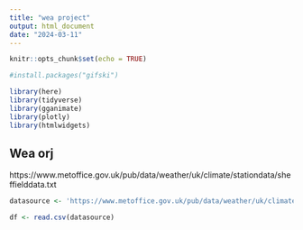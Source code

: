 ```yaml
---
title: "wea project"
output: html_document
date: "2024-03-11"
---
```


```r
knitr::opts_chunk$set(echo = TRUE)

#install.packages("gifski")

library(here)
library(tidyverse)
library(gganimate)
library(plotly)
library(htmlwidgets)
```

## Wea orj

https://www.metoffice.gov.uk/pub/data/weather/uk/climate/stationdata/sheffielddata.txt

```r

datasource <- 'https://www.metoffice.gov.uk/pub/data/weather/uk/climate/stationdata/sheffielddata.txt'

df <- read.csv(datasource)

```



